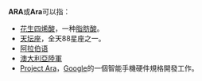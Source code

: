 '''ARA'''或'''Ara'''可以指：
*[[花生四烯酸|花生四烯酸]]，一种[[脂肪酸|脂肪酸]]。
*[[天坛座|天坛座]]，全天88星座之一。
*[[阿拉伯语|阿拉伯语]]
*[[澳大利亞陸軍|澳大利亞陸軍]]
*[[Project_Ara|Project Ara]]，[[Google|Google]]的一個智能手機硬件規格開發工作。

{{Disambig|Cat=三字拉丁字母缩写消歧义}}